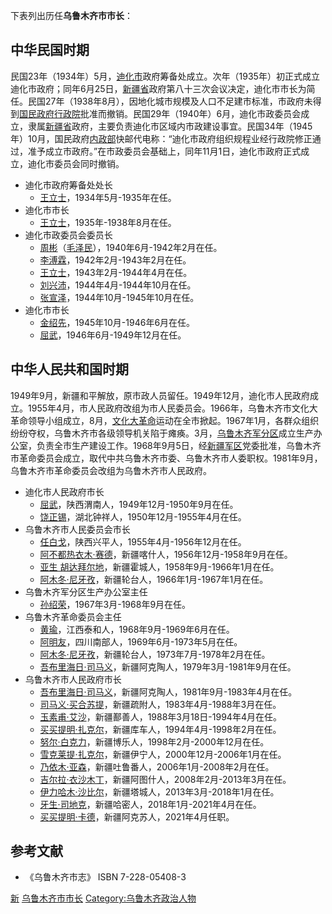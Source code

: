下表列出历任'''乌鲁木齐市市长'''：

==中华民国时期==
民国23年（1934年）5月，[[迪化市|迪化市]]政府筹备处成立。次年（1935年）初正式成立迪化市政府；同年6月25日，[[新疆省|新疆省]]政府第八十三次会议决定，迪化市市长为简任。民国27年（1938年8月），因地化城市规模及人口不足建市标准，市政府未得到[[国民政府|国民政府]][[行政院|行政院]]批准而撤销。民国29年（1940年）6月，迪化市政委员会成立，隶属[[新疆省|新疆省]]政府，主要负责迪化市区域内市政建设事宜。民国34年（1945年）10月，国民政府[[中華民國內政部|内政部]]快邮代电称：“迪化市政府组织规程业经行政院修正通过，准予成立市政府。”在市政委员会基础上，同年11月1日，迪化市政府正式成立，迪化市委员会同时撤销。
*迪化市政府筹备处处长
**[[王立士|王立士]]，1934年5月-1935年在任。
*迪化市市长
**[[王立士|王立士]]，1935年-1938年8月在任。
*迪化市政委员会委员长
**[[毛泽民|周彬]]（[[毛泽民|毛泽民]]），1940年6月-1942年2月在任。
**[[李溥霖|李溥霖]]，1942年2月-1943年2月在任。
**[[王立士|王立士]]，1943年2月-1944年4月在任。
**[[刘兴沛|刘兴沛]]，1944年4月-1944年10月在任。
**[[张宣泽|张宣泽]]，1944年10月-1945年10月在任。
*迪化市市长
**[[金绍先|金绍先]]，1945年10月-1946年6月在任。
**[[屈武|屈武]]，1946年6月-1949年12月在任。
==中华人民共和国时期==
1949年9月，新疆和平解放，原市政人员留任。1949年12月，迪化市人民政府成立。1955年4月，市人民政府改组为市人民委员会。1966年，乌鲁木齐市文化大革命领导小组成立，8月，[[文化大革命|文化大革命]]运动在全市掀起。1967年1月，各群众组织纷纷夺权，乌鲁木齐市各级领导机关陷于瘫痪。3月，[[乌鲁木齐军分区|乌鲁木齐军分区]]成立生产办公室，负责全市生产建设工作。1968年9月5日，经[[新疆军区|新疆军区]]党委批准，乌鲁木齐市革命委员会成立，取代中共乌鲁木齐市委、乌鲁木齐市人委职权。1981年9月，乌鲁木齐市革命委员会改组为乌鲁木齐市人民政府。
*迪化市人民政府市长
**[[屈武|屈武]]，陕西渭南人，1949年12月-1950年9月在任。
**[[饶正锡|饶正锡]]，湖北钟祥人，1950年12月-1955年4月在任。
*乌鲁木齐市人民委员会市长
**[[任白戈|任白戈]]，陕西兴平人，1955年4月-1956年12月在任。
**[[阿不都热衣木·赛德|阿不都热衣木·赛德]]，新疆喀什人，1956年12月-1958年9月在任。
**[[亚生_胡达拜尔地|亚生 胡达拜尔地]]，新疆霍城人，1958年9月-1966年1月在任。
**[[阿木冬·尼牙孜|阿木冬·尼牙孜]]，新疆轮台人，1966年1月-1967年1月在任。
*乌鲁木齐军分区生产办公室主任
**[[孙绍荣|孙绍荣]]，1967年3月-1968年9月在任。
*乌鲁木齐革命委员会主任
**[[黄瑜|黄瑜]]，江西泰和人，1968年9月-1969年6月在任。
**[[阿明友|阿明友]]，四川南部人，1969年6月-1973年5月在任。
**[[阿木冬·尼牙孜|阿木冬·尼牙孜]]，新疆轮台人，1973年7月-1978年2月在任。
**[[吾布里海日·司马义|吾布里海日·司马义]]，新疆阿克陶人，1979年3月-1981年9月在任。
*乌鲁木齐市人民政府市长
**[[吾布里海日·司马义|吾布里海日·司马义]]，新疆阿克陶人，1981年9月-1983年4月在任。
**[[司马义·买合苏提|司马义·买合苏提]]，新疆疏附人，1983年4月-1988年3月在任。
**[[玉素甫·艾沙|玉素甫·艾沙]]，新疆鄯善人，1988年3月18日-1994年4月在任。
**[[买买提明·扎克尔|买买提明·扎克尔]]，新疆库车人，1994年4月-1998年2月在任。
**[[努尔·白克力|努尔·白克力]]，新疆博乐人，1998年2月-2000年12月在任。
**[[雪克莱提·扎克尔|雪克莱提·扎克尔]]，新疆伊宁人，2000年12月-2006年1月在任。
**[[乃依木·亚森|乃依木·亚森]]，新疆吐鲁番人，2006年1月-2008年2月在任。
**[[吉尔拉·衣沙木丁|吉尔拉·衣沙木丁]]，新疆阿图什人，2008年2月-2013年3月在任。
**[[伊力哈木·沙比尔|伊力哈木·沙比尔]]，新疆塔城人，2013年3月-2018年1月在任。
**[[牙生·司地克|牙生·司地克]]，新疆哈密人，2018年1月-2021年4月在任。
**[[买买提明·卡德|买买提明·卡德]]，新疆阿克苏人，2021年4月任职。

== 参考文献 ==
*《乌鲁木齐市志》 ISBN 7-228-05408-3

{{0}}
{{乌鲁木齐市市长}}

[[Category:中国市长列表|新]]
[[Category:乌鲁木齐市市长|]]
[[Category:乌鲁木齐政治人物|Category:乌鲁木齐政治人物]]